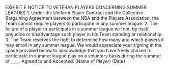 EXHIBIT E
NOTICE TO VETERAN PLAYERS CONCERNING
SUMMER LEAGUES
1. Under the Uniform Player Contract and the Collective Bargaining
Agreement between the NBA and the Players Association, the
Team cannot require players to participate in any summer league.
2. The failure of a player to participate in a summer league will not,
by itself, prejudice or disadvantage such player in his Team
standing or relationship.
3. The Team reserves the right to determine how many and which
players it may enroll in any summer league.
We would appreciate your signing in the space provided below to
acknowledge that you have freely chosen to participate in summer league
play on a voluntary basis during the summer of ____.
Agreed to and Accepted:
(Name of Player)
(Date)